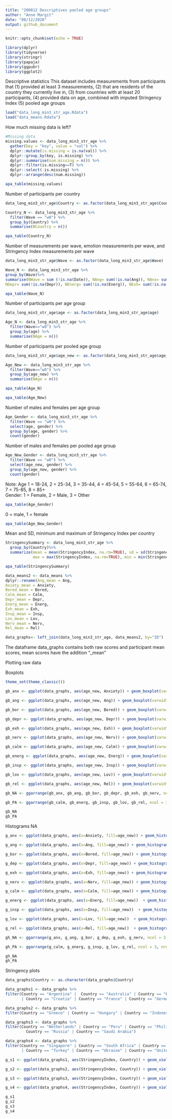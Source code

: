---
title: "200812 Descriptives pooled age groups"
author: "Anne Margit"
date: "08/12/2020"
output: github_document
---

```{r setup, include=FALSE}
knitr::opts_chunk$set(echo = TRUE)
```

```{r}
library(dplyr)
library(tidyverse)
library(stringr)
library(papaja)
library(ggpubr)
library(ggplot2)
```

Descriptive statistics
This dataset includes measurements from participants that (1) provided at least 3 measurements, (2) that are residents of the country they currently live in, (3) from countries with at least 20 participants, (4) provided data on age, combined with imputed Stringency Index (5) pooled age groups

```{r}
load("data_long_min3_str_age.Rdata")
load("data_means.Rdata")
```

How much missing data is left?
```{r, results = "hide"}
#Missing data
missing.values <- data_long_min3_str_age %>%
  gather(key = "key", value = "val") %>%
  dplyr::mutate(is.missing = is.na(val)) %>%
  dplyr::group_by(key, is.missing) %>%
  dplyr::summarise(num.missing = n()) %>%
  dplyr::filter(is.missing==T) %>%
  dplyr::select(-is.missing) %>%
  dplyr::arrange(desc(num.missing))

```

```{r}
apa_table(missing.values)
```

Number of participants per country
```{r, results = "hide"}
data_long_min3_str_age$Country <- as.factor(data_long_min3_str_age$Country)

Country_N <- data_long_min3_str_age %>%
  filter(Wave == "w0") %>%
  group_by(Country) %>%
  summarise(NCountry = n())
```

```{r}
apa_table(Country_N)
```

Number of measurements per wave, emotion measurements per wave, and Stringency Index measurements per wave

```{r, results = "hide"}
data_long_min3_str_age$Wave <- as.factor(data_long_min3_str_age$Wave)

Wave_N <- data_long_min3_str_age %>% 
group_by(Wave)%>%
summarise(NWave = sum (!is.na(Date)), NAng= sum(!is.na(Ang)), NAnx= sum(!is.na(Anxiety)), NBored= sum(!is.na(Bored)), NCalm= sum(!is.na(Calm)),
NDepr= sum(!is.na(Depr)), NEnerg= sum(!is.na(Energ)), NExh= sum(!is.na(Exh)), NInsp= sum(!is.na(Insp)), NLov= sum(!is.na(Lov)), NNerv= sum(!is.na(Nerv)), NRel= sum(!is.na(Rel)), NStr = sum(!is.na(StringencyIndex)))
```

```{r}
apa_table(Wave_N)
```

Number of participants per age group

```{r, results = "hide"}
data_long_min3_str_age$age <- as.factor(data_long_min3_str_age$age)

Age_N <- data_long_min3_str_age %>%
  filter(Wave=="w0") %>%
  group_by(age) %>%
  summarise(NAge = n())
```

Number of participants per pooled age group

```{r, results = "hide"}
data_long_min3_str_age$age_new <- as.factor(data_long_min3_str_age$age_new)

Age_New <- data_long_min3_str_age %>%
  filter(Wave=="w0") %>%
  group_by(age_new) %>%
  summarise(NAge = n())
```
```{r}
apa_table(Age_N)
```

```{r}
apa_table(Age_New)
```

Number of males and females per age group     
```{r, results = "hide"}
Age_Gender <- data_long_min3_str_age %>%
  filter(Wave == "w0") %>%
  select(age, gender) %>%
  group_by(age, gender) %>%
  count(gender)
```
Number of males and females per pooled age group     
```{r, results = "hide"}
Age_New_Gender <- data_long_min3_str_age %>%
  filter(Wave == "w0") %>%
  select(age_new, gender) %>%
  group_by(age_new, gender) %>%
  count(gender)
```

Note: Age 1 = 18-24, 2 = 25-34, 3 = 35-44, 4 = 45-54, 5 = 55-64, 6 = 65-74, 7 = 75-85, 8 = 85+     
Gender: 1 = Female, 2 = Male, 3 = Other
```{r}
apa_table(Age_Gender)
```

0 = male, 1 = female
```{r}
apa_table(Age_New_Gender)
```

Mean and SD, minimum and maximum of Stringency Index per country
```{r, results = "hide"}
StringencySummary <- data_long_min3_str_age %>%
  group_by(Country)%>%
  summarize(mean = mean(StringencyIndex, na.rm=TRUE), sd = sd(StringencyIndex, na.rm=TRUE), 
            max = max(StringencyIndex, na.rm=TRUE), min = min(StringencyIndex, na.rm=TRUE))
```

```{r}
apa_table(StringencySummary)
```

```{r, results = "hide"}
data_means2 <- data_means %>%
dplyr::rename(Ang_mean = Ang,
Axiety_mean = Anxiety,
Bored_mean = Bored,
Calm_mean = Calm,
Depr_mean = Depr,
Energ_mean = Energ,
Exh_mean = Exh,
Insp_mean = Insp,
Lov_mean = Lov,
Nerv_mean = Nerv,
Rel_mean = Rel)

data_graphs<- left_join(data_long_min3_str_age, data_means2, by="ID")
```
The dataframe data_graphs contains both raw scores and participant mean scores, mean scores have the addition "_mean"

Plotting raw data


Boxplots
```{r, results = "hide"}
theme_set(theme_classic())

gb_anx <- ggplot(data_graphs, aes(age_new, Anxiety)) + geom_boxplot(varwidth=T, aes(fill= age_new)) + scale_fill_discrete(name="Age", labels = c("18-24", "25-44", "45-64", "65+"))

gb_ang <- ggplot(data_graphs, aes(age_new, Ang)) + geom_boxplot(varwidth=T, aes(fill= age_new)) + scale_fill_discrete(name="Age", labels = c("18-24", "25-44", "45-64", "65+"))

gb_bor <- ggplot(data_graphs, aes(age_new, Bored)) + geom_boxplot(varwidth=T, aes(fill= age_new)) + scale_fill_discrete(name="Age", labels = c("18-24", "25-44", "45-64", "65+"))

gb_depr <- ggplot(data_graphs, aes(age_new, Depr)) + geom_boxplot(varwidth=T, aes(fill= age_new)) + scale_fill_discrete(name="Age", labels = c("18-24", "25-44", "45-64", "65+"))

gb_exh <- ggplot(data_graphs, aes(age_new, Exh)) + geom_boxplot(varwidth=T, aes(fill= age_new)) + scale_fill_discrete(name="Age", labels = c("18-24", "25-44", "45-64", "65+"))

gb_nerv <- ggplot(data_graphs, aes(age_new, Nerv)) + geom_boxplot(varwidth=T, aes(fill= age_new)) + scale_fill_discrete(name="Age", labels = c("18-24", "25-44", "45-64", "65+"))

gb_calm <- ggplot(data_graphs, aes(age_new, Calm)) + geom_boxplot(varwidth=T, aes(fill= age_new)) + scale_fill_discrete(name="Age", labels = c("18-24", "25-44", "45-64", "65+"))

gb_energ <- ggplot(data_graphs, aes(age_new, Energ)) + geom_boxplot(varwidth=T, aes(fill= age_new)) + scale_fill_discrete(name="Age", labels = c("18-24", "25-44", "45-64", "65+"))

gb_insp <- ggplot(data_graphs, aes(age_new, Insp)) + geom_boxplot(varwidth=T, aes(fill= age_new)) + scale_fill_discrete(name="Age", labels = c("18-24", "25-44", "45-64", "65+"))

gb_lov <- ggplot(data_graphs, aes(age_new, Lov)) + geom_boxplot(varwidth=T, aes(fill= age_new)) + scale_fill_discrete(name="Age", labels = c("18-24", "25-44", "45-64", "65+"))

gb_rel <- ggplot(data_graphs, aes(age_new, Rel)) + geom_boxplot(varwidth=T, aes(fill= age_new)) + scale_fill_discrete(name="Age", labels = c("18-24", "25-44", "45-64", "65+"))

gb_NA <- ggarrange(gb_anx, gb_ang, gb_bor, gb_depr, gb_exh, gb_nerv, ncol = 3, nrow = 2, common.legend= TRUE, legend = "bottom")

gb_PA <- ggarrange(gb_calm, gb_energ, gb_insp, gb_lov, gb_rel, ncol = 3, nrow = 2, common.legend= TRUE, legend = "bottom")
```
```{r}
gb_NA
gb_PA
```

Histograms NA
```{r, results = "hide"}
g_anx <- ggplot(data_graphs, aes(x=Anxiety, fill=age_new)) + geom_histogram(binwidth=1) + scale_fill_discrete(name="Age", labels = c("18-24", "25-44", "45-64", "65+"))

g_ang <- ggplot(data_graphs, aes(x=Ang, fill=age_new)) + geom_histogram(binwidth=1) + scale_fill_discrete(name="Age", labels = c("18-24", "25-44", "45-64", "65+"))

g_bor <- ggplot(data_graphs, aes(x=Bored, fill=age_new)) + geom_histogram(binwidth=1) + scale_fill_discrete(name="Age", labels = c("18-24", "25-44", "45-64", "65+"))

g_dep <- ggplot(data_graphs, aes(x=Depr, fill=age_new)) + geom_histogram(binwidth=1) + scale_fill_discrete(name="Age", labels = c("18-24", "25-44", "45-64", "65+"))

g_exh <- ggplot(data_graphs, aes(x=Exh, fill=age_new)) + geom_histogram(binwidth=1) + scale_fill_discrete(name="Age", labels = c("18-24", "25-44", "45-64", "65+"))

g_nerv <- ggplot(data_graphs, aes(x=Nerv, fill=age_new)) + geom_histogram(binwidth=1) + scale_fill_discrete(name="Age", labels = c("18-24", "25-44", "45-64", "65+"))

g_calm <- ggplot(data_graphs, aes(x=Calm, fill=age_new)) + geom_histogram(binwidth=1) + scale_fill_discrete(name="Age", labels = c("18-24", "25-44", "45-64", "65+"))

g_energ <- ggplot(data_graphs, aes(x=Energ, fill=age_new))  + geom_histogram(binwidth=1) + scale_fill_discrete(name="Age", labels = c("18-24", "25-44", "45-64", "65+"))

g_insp <- ggplot(data_graphs, aes(x=Insp, fill=age_new))  + geom_histogram(binwidth=1) + scale_fill_discrete(name="Age", labels = c("18-24", "25-44", "45-64", "65+"))

g_lov <- ggplot(data_graphs, aes(x=Lov, fill=age_new))  + geom_histogram(binwidth=1) + scale_fill_discrete(name="Age", labels = c("18-24", "25-44", "45-64", "65+"))

g_rel <- ggplot(data_graphs, aes(x=Rel, fill=age_new))  + geom_histogram(binwidth=1) + scale_fill_discrete(name="Age", labels = c("18-24", "25-44", "45-64", "65+"))

gh_NA <- ggarrange(g_anx, g_ang, g_bor, g_dep, g_exh, g_nerv, ncol = 3, nrow = 2, common.legend= TRUE, legend = "bottom")

gh_PA <- ggarrange(g_calm, g_energ, g_insp, g_lov, g_rel, ncol = 3, nrow = 2, common.legend= TRUE, legend = "bottom")
```

```{r}
gh_NA
gh_PA
```

Stringency plots
```{r, results = "hide"}
data_graphs$Country <- as.character(data_graphs$Country)

data_graphs1 <- data_graphs %>%
filter(Country == "Argentina" |  Country == "Australia" | Country == "Brazil" | Country == "Canada" | Country == "Chile" 
       | Country == "Croatia" | Country == "France" | Country == "Germany" )

data_graphs2 <- data_graphs %>%
filter(Country == "Greece" | Country == "Hungary" | Country == "Indonesia" | Country == "Italy" | Country == "Japan" | Country == "Kazakhstan" | Country == "Kosovo" | Country == "Malaysia" )

data_graphs3 <- data_graphs %>%
filter(Country == "Netherlands" | Country == "Peru" | Country == "Philippines" | Country == "Poland" | Country == "Serbia" | Country == "Romania" |
         Country == "Russia" | Country == "Saudi Arabia")

data_graphs4 <- data_graphs %>%
filter(Country == "Singapore" | Country == "South Africa" | Country == "South Korea" | Country == "Spain" 
       | Country == "Turkey" | Country == "Ukraine" | Country == "United Kingdom" | Country == "United States" | Country == "Vietnam")

g_s1 <- ggplot(data_graphs1, aes(StringencyIndex, Country)) + geom_violin(aes(fill=factor(Country)))

g_s2 <- ggplot(data_graphs2, aes(StringencyIndex, Country)) + geom_violin(aes(fill=factor(Country)))

g_s3 <- ggplot(data_graphs3, aes(StringencyIndex, Country)) + geom_violin(aes(fill=factor(Country)))

g_s4 <- ggplot(data_graphs4, aes(StringencyIndex, Country)) + geom_violin(aes(fill=factor(Country)))

```

```{r}
g_s1
g_s2
g_s3
g_s4
```


